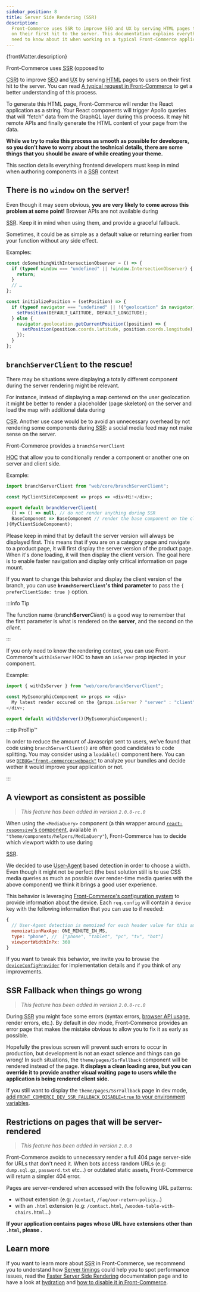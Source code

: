 ```yaml
---
sidebar_position: 8
title: Server Side Rendering (SSR)
description:
  Front-Commerce uses SSR to improve SEO and UX by serving HTML pages to users
  on their first hit to the server. This documentation explains everything you
  need to know about it when working on a typical Front-Commerce application.
---
```



<p>{frontMatter.description}</p>

Front-Commerce uses <abbr title="Server Side Rendering">SSR</abbr> (opposed to

<abbr title="Client Side Rendering">CSR</abbr>) to improve
<abbr title="Search Engine Optimization">SEO</abbr> and
<abbr title="User experience">UX</abbr> by serving
<abbr title="Hypertext Markup Language">HTML</abbr> pages to users on their
first hit to the server. You can read [A typical request in
Front-Commerce](/docs/concepts/architecture-overview#a-typical-request-in-front-commerce)
to get a better understanding of this process.

To generate this HTML page, Front-Commerce will render the React application as
a string. Your React components will trigger Apollo queries that will “fetch”
data from the GraphQL layer during this process. It may hit remote APIs and
finally generate the HTML content of your page from the data.

**While we try to make this process as smooth as possible for developers, so you
don’t have to worry about the technical details, there are some things that you
should be aware of while creating your theme.**

This section details everything frontend developers must keep in mind when
authoring components in a <abbr title="Server Side Rendering">SSR</abbr> context

## There is no `window` on the server!

Even though it may seem obvious, **you are very likely to come across this
problem at some point!** Browser APIs are not available during

<abbr title="Server Side Rendering">SSR</abbr>. Keep it in mind when using them,
and provide a graceful fallback.

Sometimes, it could be as simple as a default value or returning earlier from
your function without any side effect.

Examples:

```js
const doSomethingWithIntersectionObserver = () => {
  if (typeof window === "undefined" || !window.IntersectionObserver) {
    return;
  }
  // …
};
```

```js
const initializePosition = (setPosition) => {
  if (typeof navigator === "undefined" || !("geolocation" in navigator)) {
    setPosition(DEFAULT_LATITUDE, DEFAULT_LONGITUDE);
  } else {
    navigator.geolocation.getCurrentPosition((position) => {
      setPosition(position.coords.latitude, position.coords.longitude);
    });
  }
};
```

## `branchServerClient` to the rescue!

There may be situations were displaying a totally different component during the
server rendering might be relevant.

For instance, instead of displaying a map centered on the user geolocation it
might be better to render a placeholder (page skeleton) on the server and load
the map with additional data during

<abbr title="Client Side Rendering">CSR</abbr>. Another use case would be to
avoid an unnecessary overhead by not rendering some components during
<abbr title="Server Side Rendering">SSR</abbr>: a social media feed may not make
sense on the server.

Front-Commerce provides a `branchServerClient`

<abbr title="Higher Order Component">HOC</abbr> that allow you to conditionally render
a component or another one on server and client side.

Example:

```js
import branchServerClient from "web/core/branchServerClient";

const MyClientSideComponent => props => <div>Hi!</div>;

export default branchServerClient(
  () => () => null, // do not render anything during SSR
  BaseComponent => BaseComponent // render the base component on the client
)(MyClientSideComponent);
```

Please keep in mind that by default the server version will always be displayed
first. This means that if you are on a category page and navigate to a product
page, it will first display the server version of the product page. When it's
done loading, it will then display the client version. The goal here is to
enable faster navigation and display only critical information on page mount.

If you want to change this behavior and display the client version of the
branch, you can use **`branchServerClient`'s third parameter** to pass the
`{ preferClientSide: true }` option.

:::info Tip

The function name (branch**Server**_Client_) is a good way to remember that the
first parameter is what is rendered on the **server**, and the second on the
_client_.

:::

If you only need to know the rendering context, you can use Front-Commerce's
`withIsServer` HOC to have an `isServer` prop injected in your component.

Example:

```js
import { withIsServer } from "web/core/branchServerClient";

const MyIsomorphicComponent => props => <div>
  My latest render occured on the {props.isServer ? "server" : "client" }.
</div>;

export default withIsServer()(MyIsomorphicComponent);
```

:::tip ProTip™

In order to reduce the amount of Javascript sent to users, we've found that code
using `branchServerClient()` are often good candidates to code splitting. You
may consider using a `loadable()` component here. You can use
[`DEBUG="front-commerce:webpack"`](/docs/reference/environment-variables#debugging)
to analyze your bundles and decide wether it would improve your application or
not.

:::

## A viewport as consistent as possible

> _This feature has been added in version `2.0.0-rc.0`_

When using the `<MediaQuery>` component (a thin wrapper around
[`react-responsive`'s component](https://github.com/contra/react-responsive#with-components),
available in `"theme/components/helpers/MediaQuery"`), Front-Commerce has to
decide which viewport width to use during

<abbr title="Server Side Rendering">SSR</abbr>.

We decided to use
[User-Agent](https://developer.mozilla.org/en-US/docs/Web/HTTP/Headers/User-Agent)
based detection in order to choose a width. Even though it might not be perfect
(the best solution still is to use CSS media queries as much as possible over
render-time media queries with the above component) we think it brings a good
user experience.

This behavior is leveraging
[Front-Commerce's configuration system](/docs/advanced/server/configurations) to
provide information about the device. Each `req.config` will contain a `device`
key with the following information that you can use to if needed:

```js title="req.config.device"
{
  // User-Agent detection is memoized for each header value for this amount of time
  memoizationMaxAge: ONE_MINUTE_IN_MS,
  type: "phone", //  ["phone", "tablet", "pc", "tv", "bot"]
  viewportWidthInPx: 360
}
```

If you want to tweak this behavior, we invite you to browse the
[`deviceConfigProvider`](https://gitlab.com/front-commerce/front-commerce/-/blob/main/src/server/express/ssr/deviceConfigProvider.js)
for implementation details and <ContactLink /> if you think of any improvements.

## SSR Fallback when things go wrong

> _This feature has been added in version `2.0.0-rc.0`_

During <abbr title="Server Side Rendering">SSR</abbr> you might face some errors
(syntax errors,
[browser API usage](/docs/advanced/theme/server-side-rendering#there-is-no-window-on-the-server),
render errors, etc.). By default in dev mode, Front-Commerce provides an error
page that makes the mistake obvious to allow you to fix it as early as possible.

Hopefully the previous screen will prevent such errors to occur in production,
but development is not an exact science and things can go wrong! In such
situations, the `theme/pages/SsrFallback` component will be rendered instead of
the page. **It displays a clean loading area, but you can override it to provide
another visual waiting page to users while the application is being rendered
client side.**

If you still want to display the `theme/pages/SsrFallback` page in dev mode,
[add `FRONT_COMMERCE_DEV_SSR_FALLBACK_DISABLE=true` to your environment variables](/docs/reference/environment-variables#dx).

## Restrictions on pages that will be server-rendered

> _This feature has been added in version `2.8.0`_

Front-Commerce avoids to unnecessary render a full 404 page server-side for URLs
that don't need it. When bots access random URLs (e.g: `dump.sql.gz`,
`password.txt` etc…) or outdated static assets, Front-Commerce will return a
simpler 404 error.

Pages are server-rendered when accessed with the following URL patterns:

- without extension (e.g: `/contact`, `/faq/our-return-policy`…)
- with an `.html` extension (e.g: `/contact.html`,
  `/wooden-table-with-chairs.html`…)

**If your application contains pages whose URL have extensions other than
`.html`, please <ContactLink />.**

## Learn more

If you want to learn more about <abbr title="Server Side Rendering">SSR</abbr>
in Front-Commerce, we recommend you to understand how
[Server timings](/docs/advanced/performance/server-timings) could help you to
spot performance issues, read the
[Faster Server Side Rendering](/docs/advanced/performance/faster-server-side-rendering)
documentation page and to have a look at
[hydration](<https://en.wikipedia.org/wiki/Hydration_(web_development)>) and
[how to disable it in Front-Commerce](/docs/advanced/features/disable-hyration).
